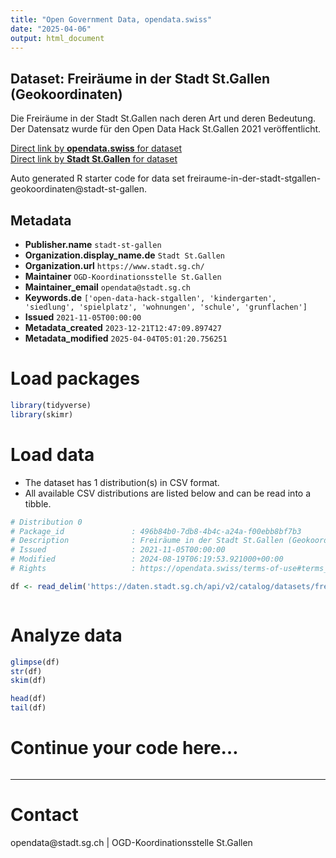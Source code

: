 ```yaml
---
title: "Open Government Data, opendata.swiss"
date: "2025-04-06"
output: html_document
---
```


## Dataset: Freiräume in der Stadt St.Gallen (Geokoordinaten)

Die Freiräume in der Stadt St.Gallen nach deren Art und deren Bedeutung. Der Datensatz wurde für den Open Data Hack St.Gallen 2021 veröffentlicht. 

[Direct link by **opendata.swiss** for dataset](https://opendata.swiss/de/dataset/freiraume-in-der-stadt-st-gallen-geokoordinaten)<br>
[Direct link by **Stadt St.Gallen** for dataset](https://daten.stadt.sg.ch/explore/dataset/freiraume-in-der-stadt-stgallen-geokoordinaten/)

Auto generated R starter code for data set freiraume-in-der-stadt-stgallen-geokoordinaten@stadt-st-gallen.

## Metadata

- **Publisher.name** `stadt-st-gallen`
- **Organization.display_name.de** `Stadt St.Gallen`
- **Organization.url** `https://www.stadt.sg.ch/`
- **Maintainer** `OGD-Koordinationsstelle St.Gallen`
- **Maintainer_email** `opendata@stadt.sg.ch`
- **Keywords.de** `['open-data-hack-stgallen', 'kindergarten', 'siedlung', 'spielplatz', 'wohnungen', 'schule', 'grunflachen']`
- **Issued** `2021-11-05T00:00:00`
- **Metadata_created** `2023-12-21T12:47:09.897427`
- **Metadata_modified** `2025-04-04T05:01:20.756251`


# Load packages

```r

library(tidyverse)
library(skimr)

```

# Load data

-   The dataset has 1 distribution(s) in CSV format.
-   All available CSV distributions are listed below and can be read into a tibble.

```r

# Distribution 0
# Package_id               : 496b84b0-7db8-4b4c-a24a-f00ebb8bf7b3
# Description              : Freiräume in der Stadt St.Gallen (Geokoordinaten) (csv)
# Issued                   : 2021-11-05T00:00:00
# Modified                 : 2024-08-19T06:19:53.921000+00:00
# Rights                   : https://opendata.swiss/terms-of-use#terms_by_ask

df <- read_delim('https://daten.stadt.sg.ch/api/v2/catalog/datasets/freiraume-in-der-stadt-stgallen-geokoordinaten/exports/csv?use_labels=true')



```

# Analyze data

```r

glimpse(df)
str(df)
skim(df)

head(df)
tail(df)

```

# Continue your code here...

```r

```

------------------------------------------------------------------------

# Contact

opendata@stadt.sg.ch | OGD-Koordinationsstelle St.Gallen
